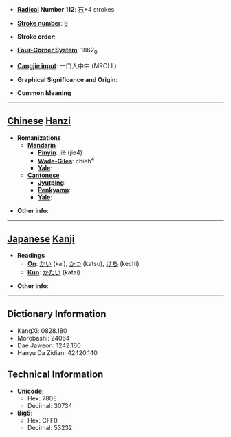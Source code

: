 * '''[[Wiktionary:Chinese radical index| Radical]] Number 112''': [[Wiktionary:Chinese radical index 石|石]]+4 strokes

* '''[[Wiktionary:Chinese total strokes index|Stroke number]]''': [[Wiktionary:Chinese total strokes index 9|9]]

* '''Stroke order''': 

* '''[[Wiktionary:Chinese four corner index|Four-Corner System]]''': 1862<sub>0</sub>

* '''[[Wiktionary:Chinese Cangjie index|Cangjie input]]''': 一口人中中 (MROLL)

* '''Graphical Significance and Origin''': 

* '''Common Meaning'''

----

== [[Chinese]] [[Hanzi]] ==

* '''Romanizations'''
** '''[[Mandarin]]'''
*** '''[[Pinyin]]''': jiè (jie4)
*** '''[[Wade-Giles]]''': chieh<sup>4</sup>
*** '''[[Yale]]''': 
** '''[[Cantonese]]'''
*** '''[[Jyutping]]''':
*** '''[[Penkyamp]]''': 
*** '''[[Yale]]''': 

* '''Other info''': 

----

== [[Japanese]] [[Kanji]] ==

* '''Readings'''
** '''[[On]]''': [[かい]] (kai), [[かつ]] (katsu), [[けち]] (kechi)
** '''[[Kun]]''': [[かたい]] (katai)

* '''Other info''':  

----

== Dictionary Information ==

* KangXi: 0828.180
* Morobashi: 24064
* Dae Jaweon: 1242.160
* Hanyu Da Zidian: 42420.140

== Technical Information ==

* '''Unicode''':
** Hex: 780E
** Decimal: 30734
* '''Big5''':
** Hex: CFF0
** Decimal: 53232